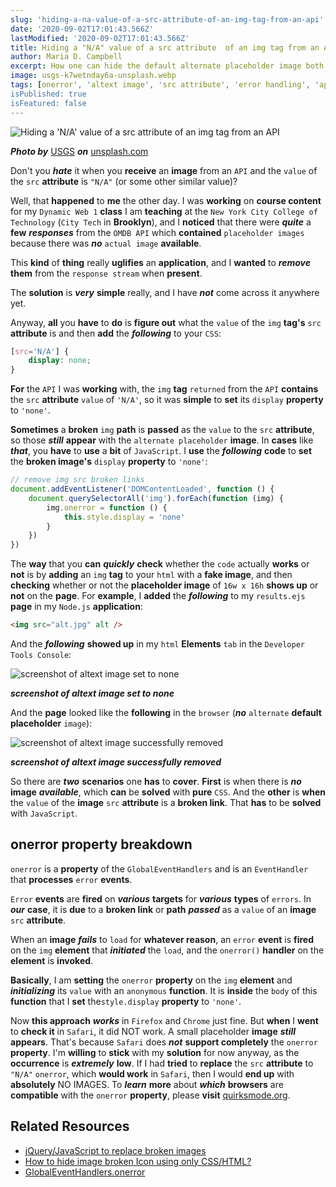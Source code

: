 ```yaml
---
slug: 'hiding-a-na-value-of-a-src-attribute-of-an-img-tag-from-an-api'
date: '2020-09-02T17:01:43.566Z'
lastModified: '2020-09-02T17:01:43.566Z'
title: Hiding a "N/A" value of a src attribute  of an img tag from an API
author: Maria D. Campbell
excerpt: How one can hide the default alternate placeholder image both when an image does not exist or the link passed to the value of its src attribute is broken.
image: usgs-k7wetnday6a-unsplash.webp
tags: [onerror', 'altext image', 'src attribute', 'error handling', 'api']
isPublished: true
isFeatured: false
---
```


![Hiding a 'N/A' value of a src attribute  of an img tag from an API](usgs-k7wetnday6a-unsplash.webp)

***Photo by*** [USGS](https://unsplash.com/@usgs) ***on*** [unsplash.com](https://unsplash.com/photos/k7WetNdaY6A)

Don't you **_hate_** it when you **receive** an **image** from an `API` and the `value` of the `src` **attribute** is `"N/A"` (or some other similar value)?

Well, that **happened** to **me** the other day. I was **working** on **course
content** for my `Dynamic Web 1` **class** I am **teaching** at the
`New York City College of Technology` (`City Tech` in **Brooklyn**), and I
**noticed** that there were **_quite_** a **few** **_responses_** from the
`OMDB API` which **contained** `placeholder images` because there was **_no_**
`actual image` **available**.

This **kind** of **thing** really **uglifies** an **application**, and I
**wanted** to **_remove_** **them** from the `response stream` when **present**.

The **solution** is **_very_** **simple** really, and I have **_not_** come
across it anywhere yet.

Anyway, **all** you **have** to **do** is **figure out** what the `value` of the `img` **tag's** `src` **attribute** is and then **add** the **_following_** to
your `CSS`:

```css
[src='N/A'] {
	display: none;
}
```

**For** the `API` I was **working** with, the `img` **tag** `returned` from the `API` **contains** the `src` **attribute** `value` of `'N/A'`, so it was
**simple** to **set** its `display` **property** to `'none'`.

**Sometimes** a **broken** `img` **path** is **passed** as the `value` to the
`src` **attribute**, so those **_still_** **appear** with the
`alternate placeholder` **image**. In **cases** like **_that_**, you **have** to **use** a **bit** of `JavaScript`. I **use** the **_following_** **code** to **set** the **broken image's** `display` **property** to `'none'`:

```js
// remove img src broken links
document.addEventListener('DOMContentLoaded', function () {
	document.querySelectorAll('img').forEach(function (img) {
		img.onerror = function () {
			this.style.display = 'none'
		}
	})
})
```

The **way** that you **can** **_quickly_** **check** whether the `code` actually **works** or **not** is by **adding** an `img` **tag** to your `html` with a **fake image**, and then **checking** whether or not the **placeholder image** of `16w x 16h` **shows up** or **not** on the **page**. For **example**, I **added** the **_following_** to my `results.ejs` **page** in my `Node.js` **application**:

```html
<img src="alt.jpg" alt />
```

And the **_following_** **showed up** in my `html` **Elements** `tab` in the
`Developer Tools Console`:

![screenshot of altext image set to none](screen-shot-2020-09-02-at-10.24.00-am.webp)

***screenshot of altext image set to none***

And the **page** looked like the **following** in the `browser` (**_no_**
`alternate` **default placeholder** `image`):

![screenshot of altext image successfully removed](screen-shot-2020-09-02-at-8.50.30-am.webp)

***screenshot of altext image successfully removed***

So there are **_two_** **scenarios** one **has** to **cover**. **First** is when there is **_no_** **image** **_available_**, which **can** be **solved** with **pure** `CSS`. And the **other** is **when** the `value` of the **image** `src` **attribute** is a **broken link**. That **has** to be **solved** with `JavaScript`.

## onerror property breakdown

`onerror` is a **property** of the `GlobalEventHandlers` and is an
`EventHandler` that **processes** `error` **events**.

`Error` **events** are **fired** on **_various_** **targets** for **_various_** **types** of `errors`. In **_our_** **case**, it is **due** to a **broken link** or **path** **_passed_** as a `value` of an **image** `src` **attribute**.

When an **image** **_fails_** to `load` for **whatever reason**, an `error`
**event** is **fired** on the `img` **element** that **_initiated_** the `load`, and the `onerror()` **handler** on the **element** is **invoked**.

**Basically**, I am **setting** the `onerror` **property** on the `img`
**element** and **_initializing_** its `value` with an `anonymous` **function**. It is **inside** the `body` of this **function** that I **set**
the`style.display` **property** to `'none'`.

Now **this approach** **_works_** in `Firefox` and `Chrome` just fine. But
**when** I **went** to **check it** in `Safari`, it did NOT work. A small
placeholder **image** **_still_** **appears**. That's because `Safari` does
**_not_** **support completely** the `onerror` **property**. I'm **willing** to **stick** with my **solution** for now anyway, as the **occurrence** is
**_extremely_** **low**. If I had **tried** to **replace** the `src`
**attribute** to `"N/A"` `onerror`, which **would work** in `Safari`, then I
would **end up** with **absolutely** NO IMAGES. To **_learn_** **more** about
**_which_** **browsers** are **compatible** with the `onerror` **property**,
please **visit** [quirksmode.org](http://www.quirksmode.org/dom/events/error.html).

## Related Resources

-   [jQuery/JavaScript to replace broken images](https://stackoverflow.com/questions/92720/jquery-javascript-to-replace-broken-images)
-   [How to hide image broken Icon using only CSS/HTML?](https://stackoverflow.com/questions/22051573/how-to-hide-image-broken-icon-using-only-css-html)
-   [GlobalEventHandlers.onerror](https://developer.mozilla.org/en-US/docs/Web/API/GlobalEventHandlers/onerror)

